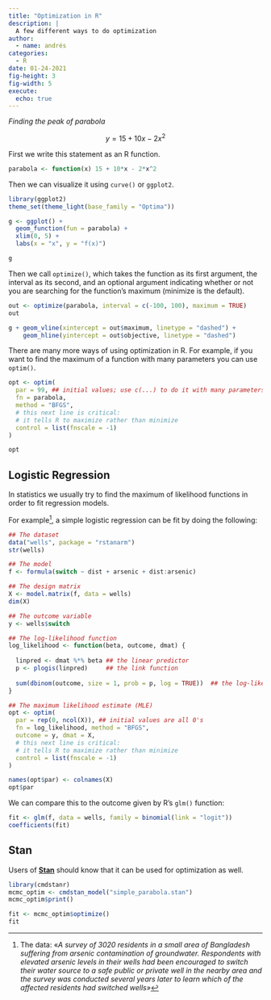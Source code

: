 ```yaml
---
title: "Optimization in R"
description: |
  A few different ways to do optimization
author:
  - name: andrés
categories:
  - R
date: 01-24-2021
fig-height: 3
fig-width: 5
execute: 
  echo: true
---
```


*Finding the peak of parabola*

$$y = 15 + 10x - 2x^2$$

First we write this statement as an R function.

```r
parabola <- function(x) 15 + 10*x - 2*x^2 
```

Then we can visualize it using `curve()` or `ggplot2`.

```r
library(ggplot2)
theme_set(theme_light(base_family = "Optima"))

g <- ggplot() + 
  geom_function(fun = parabola) +
  xlim(0, 5) +
  labs(x = "x", y = "f(x)")

g
```

Then we call `optimize()`, which takes the function as its first argument, the interval as its second, and an optional argument indicating whether or not you are searching for the function's maximum (minimize is the default).

```r
out <- optimize(parabola, interval = c(-100, 100), maximum = TRUE)
out

g + geom_vline(xintercept = out$maximum, linetype = "dashed") +
    geom_hline(yintercept = out$objective, linetype = "dashed")
```

There are many more ways of using optimization in R. For example, if you want to find the maximum of a function with many parameters you can use `optim()`.

```r
opt <- optim(
  par = 99, ## initial values; use c(...) to do it with many parameters
  fn = parabola, 
  method = "BFGS",
  # this next line is critical: 
  # it tells R to maximize rather than minimize
  control = list(fnscale = -1)
)

opt
```

## Logistic Regression

In statistics we usually try to find the maximum of likelihood functions in order to fit regression models.

For example[^1], a simple logistic regression can be fit by doing the following:

[^1]: The data: «*A survey of 3020 residents in a small area of Bangladesh suffering from arsenic contamination of groundwater. Respondents with elevated arsenic levels in their wells had been encouraged to switch their water source to a safe public or private well in the nearby area and the survey was conducted several years later to learn which of the affected residents had switched wells»*

```r
## The dataset
data("wells", package = "rstanarm")
str(wells)

## The model
f <- formula(switch ~ dist + arsenic + dist:arsenic)

## The design matrix
X <- model.matrix(f, data = wells)
dim(X)

## The outcome variable
y <- wells$switch

## The log-likelihood function
log_likelihood <- function(beta, outcome, dmat) {
  
  linpred <- dmat %*% beta ## the linear predictor
  p <- plogis(linpred)     ## the link function
  
  sum(dbinom(outcome, size = 1, prob = p, log = TRUE))  ## the log-likelihood
}

## The maximum likelihood estimate (MLE)
opt <- optim(
  par = rep(0, ncol(X)), ## initial values are all 0's
  fn = log_likelihood, method = "BFGS",
  outcome = y, dmat = X,
  # this next line is critical: 
  # it tells R to maximize rather than minimize
  control = list(fnscale = -1)
)

names(opt$par) <- colnames(X)
opt$par
```

We can compare this to the outcome given by R's `glm()` function:

```r
fit <- glm(f, data = wells, family = binomial(link = "logit"))
coefficients(fit)
```

## Stan

Users of [**Stan**](https://mc-stan.org/) should know that it can be used for optimization as well.

```r
library(cmdstanr)
mcmc_optim <- cmdstan_model("simple_parabola.stan")
mcmc_optim$print()

fit <- mcmc_optim$optimize()
fit
```
